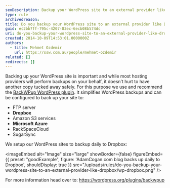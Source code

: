 ```yaml
---
seoDescription: Backup your WordPress site to an external provider like Dropbox using the BackWPup plugin for secure and automated daily backups.
type: rule
archivedreason:
title: Do you backup your WordPress site to an external provider like Dropbox?
guid: ec2bb7ff-795c-4207-83ec-6ecb08b574dc
uri: do-you-backup-your-wordpress-site-to-an-external-provider-like-dropbox
created: 2014-10-09T14:53:01.0000000Z
authors:
  - title: Mehmet Ozdemir
    url: https://ssw.com.au/people/mehmet-ozdemir
related: []
redirects: []
---
```


Backing up your WordPress site is important and while most hosting providers will perform backups on your behalf, it doesn’t hurt to have another copy tucked away safely. For this purpose we use and recommend the [BackWPup WordPress plugin](https://wordpress.org/plugins/backwpup).
It simplifies WordPress backups and can be configured to back up your site to:

- FTP server
- **Dropbox**
- Amazon S3 services
- **Microsoft Azure**
- RackSpaceCloud
- SugarSync

We setup our WordPress sites to backup daily to Dropbox:

<imageEmbed
  alt="Image"
  size="large"
  showBorder={false}
  figureEmbed={{
    preset: "goodExample",
    figure: 'AdamCogan.com blog backs up daily to Dropbox',
    shouldDisplay: true
  }}
  src="/uploads/rules/do-you-backup-your-wordpress-site-to-an-external-provider-like-dropbox/wp-dropbox.png"
/>

For more information head over to: https://wordpress.org/plugins/backwpup